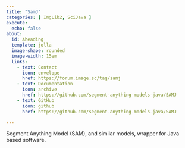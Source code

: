 ```yaml
---
title: "SamJ"
categories: [ ImgLib2, SciJava ]
execute:
  echo: false
about:
  id: Aheading
  template: jolla
  image-shape: rounded
  image-width: 15em
  links:
    - text: Contact
      icon: envelope
      href: https://forum.image.sc/tag/samj
    - text: Documentation
      icon: archive
      href: https://github.com/segment-anything-models-java/SAMJ
    - text: GitHub
      icon: github
      href: https://github.com/segment-anything-models-java/SAMJ

---
```


::: {.alignleft}

Segment Anything Model (SAM), and similar models, wrapper for Java based software.

:::

